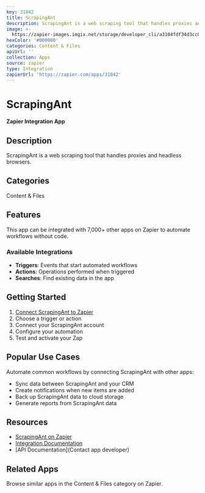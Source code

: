 ```yaml
---
key: 31842
title: ScrapingAnt
description: ScrapingAnt is a web scraping tool that handles proxies and headless browsers.
image: >-
  https://zapier-images.imgix.net/storage/developer_cli/a3104fdf34d3cc08c3446451f8fa9a53.png?auto=format%2Ccompress&ixlib=python-3.0.0&q=50
hexColor: '#000000'
categories: Content & Files
apiUrl: ''
collection: Apps
source: zapier
type: Integration
zapierUrl: 'https://zapier.com/apps/31842'
---
```

# ScrapingAnt

**Zapier Integration App**

## Description

ScrapingAnt is a web scraping tool that handles proxies and headless browsers.

## Categories

Content & Files

## Features

This app can be integrated with 7,000+ other apps on Zapier to automate workflows without code.

### Available Integrations

- **Triggers**: Events that start automated workflows
- **Actions**: Operations performed when triggered
- **Searches**: Find existing data in the app

## Getting Started

1. [Connect ScrapingAnt to Zapier](https://zapier.com/apps/31842)
2. Choose a trigger or action
3. Connect your ScrapingAnt account
4. Configure your automation
5. Test and activate your Zap

## Popular Use Cases

Automate common workflows by connecting ScrapingAnt with other apps:

- Sync data between ScrapingAnt and your CRM
- Create notifications when new items are added
- Back up ScrapingAnt data to cloud storage
- Generate reports from ScrapingAnt data

## Resources

- [ScrapingAnt on Zapier](https://zapier.com/apps/31842)
- [Integration Documentation](https://zapier.com/apps/31842/integrations)
- [API Documentation](Contact app developer)

## Related Apps

Browse similar apps in the Content & Files category on Zapier.
